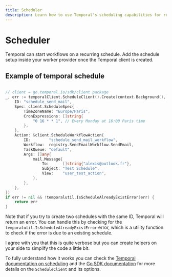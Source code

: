 ```yaml
---
title: Scheduler
description: Learn how to use Temporal's scheduling capabilities for recurring workflows in GoFrame
---
```


# Scheduler

Temporal can start workflows on a recurring schedule. Add the schedule setup inside your worker provider once the Temporal client is created.

## Example of temporal schedule

```go

// client = go.temporal.io/sdk/client package
_, err := temporalClient.ScheduleClient().Create(context.Background(), client.ScheduleOptions{
	ID: "schedule_send_mail",
	Spec: client.ScheduleSpec{
		TimeZoneName: "Europe/Paris",
		CronExpressions: []string{
			"0 16 * * 1", // Every Monday at 16:00 Paris time
		},
	},
	Action: &client.ScheduleWorkflowAction{
		ID:        "schedule_send_mail_workflow",
		Workflow:  registry.SendEmailWorkflow.SendEmail,
		TaskQueue: "default",
		Args: []any{
			mail.Message{
				To:      []string{"alexis@outlook.fr"},
				Subject: "Test Schedule",
				View:    "user_test_action",
			},
		},
	},
})
if err != nil && !temporalutil.IsScheduleAlreadyExistError(err) {
	return err
}
```
Note that if you try to create two schedules with the same ID, Temporal will return an error. You can handle this by checking for the `temporalutil.IsScheduleAlreadyExistError` error, which is a utility function to check if the error is due to an existing schedule.

I agree with you that this is quite verbose but you can create helpers on your side to simplify the code a little bit.

To fully understand how it works you can check the [Temporal documentation on scheduling](https://docs.temporal.io/develop/go/scheduling) and the [Go SDK documentation](https://docs.temporal.io/develop/go/schedules#create-schedule) for more details on the `ScheduleClient` and its options.
